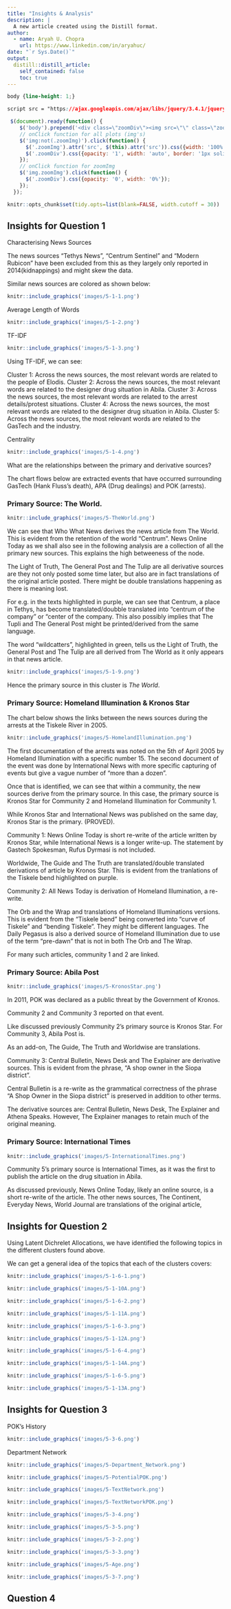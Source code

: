 ```yaml
---
title: "Insights & Analysis"
description: |
  A new article created using the Distill format.
author:
  - name: Aryah U. Chopra
    url: https://www.linkedin.com/in/aryahuc/
date: "`r Sys.Date()`"
output:
  distill::distill_article:
    self_contained: false
    toc: true
---
```

<style>

d-article div.sourceCode {
    background-color: rgba(247, 230, 230, 0.05);
    border-color: blue;
    border: 1px solid rgba(249, 83, 85, 0.2);
    border-radius: 1px;
    overflow-x: auto !important;
    max-width: 704px;

}

d-article pre{
    background-color: rgba(217, 217, 217, 0.05);
    #border: 1px solid rgba(217, 217, 217, 0.2);
    border-radius: 1px;
    overflow-x: auto !important;
    max-width: 704px;
}
.tooltip {
  position: relative;
  display: inline-block;
  border-bottom: 1px dotted black;
  background-color: white;
  border-color: coral;
}

.tooltip .tooltiptext {
  visibility: visible;
  width: auto;
  background-color: white;
  color: #000000;
  text-align: center;
  border-radius: 6px;
  padding: 5px 0;
  position: absolute;
  z-index: 1;
  bottom: 150%;
  left: 50%;
  margin-left: -60px;
}

</style>


```css
body {line-height: 1;}
```

```css
script src = "https://ajax.googleapis.com/ajax/libs/jquery/3.4.1/jquery.min.js"
```


```js
 $(document).ready(function() {
    $('body').prepend('<div class=\"zoomDiv\"><img src=\"\" class=\"zoomImg\"></div>');
    // onClick function for all plots (img's)
    $('img:not(.zoomImg)').click(function() {
      $('.zoomImg').attr('src', $(this).attr('src')).css({width: '100%'});
      $('.zoomDiv').css({opacity: '1', width: 'auto', border: '1px solid white', borderRadius: '5px', position: 'fixed', top: '50%', left: '50%', marginRight: '-50%', transform: 'translate(-50%, -50%)', boxShadow: '0px 0px 50px #888888', zIndex: '50', overflow: 'auto', maxHeight: '100%'});
    });
    // onClick function for zoomImg
    $('img.zoomImg').click(function() {
      $('.zoomDiv').css({opacity: '0', width: '0%'}); 
    });
  });
```


```r
knitr::opts_chunk$set(tidy.opts=list(blank=FALSE, width.cutoff = 30))
```


## Insights for Question 1

Characterising News Sources <br> 


The news sources  "Tethys News", "Centrum Sentinel" and "Modern Rubicon" have been excluded from this as they largely only reported in 2014(kidnappings) and might skew the data. 

Similar news sources are colored as shown below:

```r
knitr::include_graphics('images/5-1-1.png')
```

Average Length of Words

```r
knitr::include_graphics('images/5-1-2.png')
```

TF-IDF 

```r
knitr::include_graphics('images/5-1-3.png')
```


Using TF-IDF, we can see:

Cluster 1: Across the news sources, the most relevant words are related to the people of Elodis.
Cluster 2: Across the news sources, the most relevant words are related to the designer drug situation in Abila.
Cluster 3: Across the news sources, the most relevant words are related to the arrest details/protest situations.
Cluster 4: Across the news sources, the most relevant words are related to the designer drug situation in Abila. 
Cluster 5: Across the news sources, the most relevant words are related to the GasTech and the industry. 


Centrality 

```r
knitr::include_graphics('images/5-1-4.png')
```


What are the relationships between the primary and derivative sources? 

The chart flows below are extracted events that have occurred surrounding GasTech (Hank Fluss's death), APA (Drug dealings) and POK (arrests). 

### Primary Source: The World. 

```r
knitr::include_graphics('images/5-TheWorld.png')
```


We can see that Who What News derives the news article from The World. This is evident from the retention of the world "Centrum". News Online Today as we shall also see in the following analysis are a collection of all the primary new sources. This explains the high betweeness of the node. 

The Light of Truth, The General Post and The Tulip are all derivative sources are they not only posted some time later, but also are in fact translations of the original article posted. There might be double translations happening as there is meaning lost. 

For e.g. in the texts highlighted in purple, we can see that Centrum, a place in Tethys, has become translated/doubble translated into "centrum of the company" or "center of the company. This also possibly implies that The Tupli and The General Post might be printed/derived from the same language. 

The word "wildcatters", highlighted in green, tells us the Light of Truth, the General Post and The Tulip are all derived from The World as it only appears in that news article.

```r
knitr::include_graphics('images/5-1-9.png')
```

Hence the primary source in this cluster is *The World*. 

### Primary Source: Homeland Illumination & Kronos Star

The chart below shows the links between the news sources during the arrests at the Tiskele River in 2005. 

```r
knitr::include_graphics('images/5-HomelandIllumination.png')
```


The first documentation of the arrests was noted on the 5th of April 2005 by Homeland Illumination with a specific number 15. The second document of the event was done by International News with more specific capturing of events but give a vague number of "more than a dozen".

Once that is identified, we can see that within a community, the new sources derive from the primary source. In this case, the primary source is Kronos Star for Community 2 and Homeland Illumination for Community 1. 

While Kronos Star and International News was published on the same day, Kronos Star is the primary. (PROVED).

Community 1: 
News Online Today is short re-write of the article written by Kronos Star, while International News is a longer write-up. The statement by Gastech Spokesman, Rufus Dyrmasi is not included. 

Worldwide, The Guide and The Truth are translated/double translated derivations of article by Kronos Star. This is evident from the tranlations of the Tiskele bend highlighted on purple. 


Community 2: 
All News Today is derivation of Homeland Illumination, a re-write. 

The Orb and the Wrap and translations of Homeland Illuminations versions. This is evident from the "Tiskele bend" being converted into "curve of Tiskele" and "bending Tiskele". They might be different languages. The Daily Pegasus is also a derived source of Homeland Illumination due to use of the term "pre-dawn" that is not in both The Orb and The Wrap. 


For many such articles, community 1 and 2 are linked. 

### Primary Source: Abila Post 

```r
knitr::include_graphics('images/5-KronosStar.png')
```

In 2011, POK was declared as a public threat by the Government of Kronos. 

Community 2 and Community 3 reported on that event. 

Like discussed previously Community 2's primary source is Kronos Star. For Community 3, Abila Post is. 

As an add-on, The Guide, The Truth and Worldwise are translations. 

Community 3:
Central Bulletin, News Desk and The Explainer are derivative sources. This is evident from the phrase, "A shop owner in the Siopa district". 

Central Bulletin is a re-write as the grammatical correctness of the phrase "A Shop Owner in the Siopa district" is preserved in addition to other terms. 

The derivative sources are: Central Bulletin, News Desk, The Explainer and Athena Speaks. However, The Explainer manages to retain much of the original meaning. 

### Primary Source: International Times

```r
knitr::include_graphics('images/5-InternationalTimes.png')
```

Community 5's primary source is International Times, as it was the first to publish the article on the drug situation in Abila. 

As discussed previously, News Online Today, likely an online source, is a short re-write of the article. The other news sources, The Continent, Everyday News, World Journal are translations of the original article, 



## Insights for Question 2

Using Latent Dichrelet Allocations, we have identified the following topics in the different clusters found above.

We can get a general idea of the topics that each of the clusters covers:



```r
knitr::include_graphics('images/5-1-6-1.png')
```


```r
knitr::include_graphics('images/5-1-10A.png')
```



```r
knitr::include_graphics('images/5-1-6-2.png')
```


```r
knitr::include_graphics('images/5-1-11A.png')
```


```r
knitr::include_graphics('images/5-1-6-3.png')
```


```r
knitr::include_graphics('images/5-1-12A.png')
```


```r
knitr::include_graphics('images/5-1-6-4.png')
```


```r
knitr::include_graphics('images/5-1-14A.png')
```


```r
knitr::include_graphics('images/5-1-6-5.png')
```


```r
knitr::include_graphics('images/5-1-13A.png')
```


## Insights for Question 3

POK's History

```r
knitr::include_graphics('images/5-3-6.png')
```


Department Network

```r
knitr::include_graphics('images/5-Department_Network.png')
```


```r
knitr::include_graphics('images/5-PotentialPOK.png')
```

```r
knitr::include_graphics('images/5-TextNetwork.png')
```


```r
knitr::include_graphics('images/5-TextNetworkPOK.png')
```


```r
knitr::include_graphics('images/5-3-4.png')
```


```r
knitr::include_graphics('images/5-3-5.png')
```


```r
knitr::include_graphics('images/5-3-2.png')
```


```r
knitr::include_graphics('images/5-3-3.png')
```


```r
knitr::include_graphics('images/5-Age.png')

```


```r
knitr::include_graphics('images/5-3-7.png')

```

## Question 4







